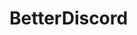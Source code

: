 # BetterDiscord


<Cards>
  <Card
    title="Crashes on launch after installing"
    href="betterdiscord/crashes-on-launch"
    className="bg-dark-card rounded-lg flex items-center justify-center text-center text-dark-text border-2 border-ntts-blue-light w-[260px] h-[60px] transition-all duration-200 ease-in-out hover:border-ntts-blue-hover hover:scale-[1.02] hover:shadow-lg hover:shadow-ntts-blue/10"
  ></Card>
  <Card    
    title="Can't click licence agreement box"
    href="betterdiscord/cant-click-box"
    className="bg-dark-card rounded-lg flex items-center justify-center text-center text-dark-text border-2 border-ntts-blue-light w-[260px] h-[60px] transition-all duration-200 ease-in-out hover:border-ntts-blue-hover hover:scale-[1.02] hover:shadow-lg hover:shadow-ntts-blue/10"
  ></Card>
  <Card
    title="Fails downloading .asar/assets file"
    href="betterdiscord/asar-assets"
    className="bg-dark-card rounded-lg flex items-center justify-center text-center text-dark-text border-2 border-ntts-blue-light w-[260px] h-[60px] transition-all duration-200 ease-in-out hover:border-ntts-blue-hover hover:scale-[1.02] hover:shadow-lg hover:shadow-ntts-blue/10"
  ></Card>
  <Card
    title="AutoStartRichPresence Issues"
    href="betterdiscord/autostartrichpresence"
    className="bg-dark-card rounded-lg flex items-center justify-center text-center text-dark-text border-2 border-ntts-blue-light w-[260px] h-[60px] transition-all duration-200 ease-in-out hover:border-ntts-blue-hover hover:scale-[1.02] hover:shadow-lg hover:shadow-ntts-blue/10"
  ></Card>
  <Card
    title="Find plugin / theme folder"
    href="betterdiscord/plugin-folder"
    className="bg-dark-card rounded-lg flex items-center justify-center text-center text-dark-text border-2 border-ntts-blue-light w-[260px] h-[60px] transition-all duration-200 ease-in-out hover:border-ntts-blue-hover hover:scale-[1.02] hover:shadow-lg hover:shadow-ntts-blue/10"
  ></Card>
  <Card
    title="Not showing in settings"
    href="betterdiscord/not-showing"
    className="bg-dark-card rounded-lg flex items-center justify-center text-center text-dark-text border-2 border-ntts-blue-light w-[260px] h-[60px] transition-all duration-200 ease-in-out hover:border-ntts-blue-hover hover:scale-[1.02] hover:shadow-lg hover:shadow-ntts-blue/10"
  ></Card>
  <Card
    title="Discord folder not detected"
    href="betterdiscord/folder-detection"
    className="bg-dark-card rounded-lg flex items-center justify-center text-center text-dark-text border-2 border-ntts-blue-light w-[260px] h-[60px] transition-all duration-200 ease-in-out hover:border-ntts-blue-hover hover:scale-[1.02] hover:shadow-lg hover:shadow-ntts-blue/10"
  ></Card>
</Cards>